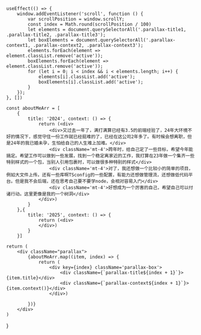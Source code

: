 

    useEffect(() => {
        window.addEventListener('scroll', function () {
            var scrollPosition = window.scrollY;
            const index = Math.round(scrollPosition / 100)
            let elements = document.querySelectorAll('.parallax-title1, .parallax-title2, .parallax-title3');
            let boxElements = document.querySelectorAll('.parallax-context1, .parallax-context2, .parallax-context3');
            elements.forEach(element => element.classList.remove('active'));
            boxElements.forEach(element => element.classList.remove('active'));
            for (let i = 0; i < index && i < elements.length; i++) {
                elements[i].classList.add('active');
                boxElements[i].classList.add('active');
            }
        });
    }, [])

    const aboutMeArr = [
        {
            title: '2024', context: () => {
                return (<div>
                    <div>又过去一年了，满打满算已经有3.5的前端经验了，24年大环境不好的情况下，感觉守住一份工作就已经挺难的了，已经在这公司2年多了。有时候会想离职，但是24年的我已婚未孕，生怕给自己的人生难上加难。</div>
                    <div className='mt-4'>跨年时，给自己定了一些目标，希望今年能搞定。希望工作可以做到一些发展，找到一个稳定离家近的工作，我打算在23年做一个集齐一些特别样式的一个包，当别人引用包裹时，可以做很多种特别的样式</div>
                    <div className='mt-4'>对了，我还想做一个比较小的简单的项目，例如大文件上传。还有一些库啊TSconfig的一些配置，有能力还想做管理流，还想做低代码平台。但是我不会后端，还在思考自己要不要学node，会相对容易入门</div>
                    <div className='mt-4'>好想成为一个厉害的自己，希望自己可以付诸行动。这里更像是我的一个树洞</div>
                </div>)
            }
        },{
            title: '2025', context: () => {
                return (<div>
                </div>)
            }
        }]

    return (
        <div className="parallax">
            {aboutMeArr.map((item, index) => {
                return (
                    <div key={index} className='parallax-box'>
                        <div className={`parallax-title${index + 1}`}>{item.title}</div>
                        <div className={`parallax-context${index + 1}`}>{item.context()}</div>
                    </div>)

            })}
        </div>
    )
}